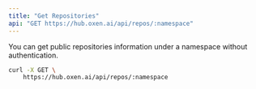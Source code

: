 ```yaml
---
title: "Get Repositories"
api: "GET https://hub.oxen.ai/api/repos/:namespace"
---
```


You can get public repositories information under a namespace without authentication.

```bash
curl -X GET \
    https://hub.oxen.ai/api/repos/:namespace
```

